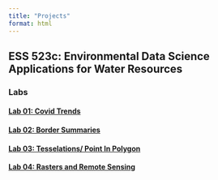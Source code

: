 ```yaml
---
title: "Projects"
format: html
---
```


## ESS 523c: Environmental Data Science Applications for Water Resources

### Labs

#### [Lab 01: Covid Trends](https://matthew-woodworth.github.io/ESS_523c/lab-01.html)

#### [Lab 02: Border Summaries](https://matthew-woodworth.github.io/ESS_523c/lab-02.html)

#### [Lab 03: Tesselations/ Point In Polygon](https://matthew-woodworth.github.io/ESS_523c/lab-03.html)

#### [Lab 04: Rasters and Remote Sensing](https://matthew-woodworth.github.io/ESS_523c/lab-04.html)